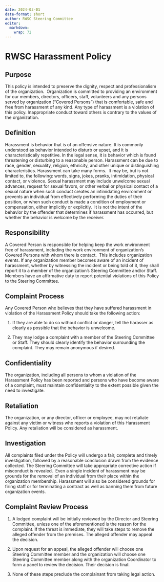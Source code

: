 ```yaml
---
date: 2024-03-01
date-format: short
author: RWSC Steering Committee
editor: 
  markdown: 
    wrap: 72
---
```


# RWSC Harassment Policy

## Purpose {#purpose .unnumbered}

This policy is intended to preserve the dignity, respect and
professionalism of the organization.  Organization is committed to
providing an environment for our members, directors, officers, staff,
volunteers and any persons served by organization (“Covered Persons”)
that is comfortable, safe and free from harassment of any kind. Any type
of harassment is a violation of this policy. Inappropriate conduct
toward others is contrary to the values of the organization.

## Definition {#definition .unnumbered}

Harassment is behavior that is of an offensive nature. It is commonly
understood as behavior intended to disturb or upset, and it is
characteristically repetitive. In the legal sense, it is behavior which
is found threatening or disturbing to a reasonable person. Harassment
can be due to race, gender, sexuality, religion, ethnicity, and other
unique or distinguishing characteristics. Harassment can take many
forms.  It may be, but is not limited to, the following: words, signs,
jokes, pranks, intimidation, physical contact, or violence. Sexual
harassment may include unwelcome sexual advances, request for sexual
favors, or other verbal or physical contact of a sexual nature when such
conduct creates an intimidating environment or prevents an individual
from effectively performing the duties of their position, or when such
conduct is made a condition of employment or compensation, either
implicitly or explicitly.  It is not the intent of the behavior by the
offender that determines if harassment has occurred, but whether the
behavior is welcome by the receiver.

## Responsibility {#responsibility .unnumbered}

A Covered Person is responsible for helping keep the work environment
free of harassment, including the work environment of organization’s
Covered Persons with whom there is contact.  This includes organization
events. If any organization member becomes aware of an incident of
harassment, whether by witnessing the incident or being told of it, they
shall report it to a member of the organization’s Steering Committee
and/or Staff. Members have an affirmative duty to report potential
violations of this Policy to the Steering Committee.

## Complaint Process {#complaint .unnumbered}

Any Covered Person who believes that they have suffered harassment in
violation of the Harassment Policy should take the following action:

1.  If they are able to do so without conflict or danger, tell the
    harasser as clearly as possible that the behavior is unwelcome.

2.  They may lodge a complaint with a member of the Steering Committee
    or Staff. They should clearly identify the behavior surrounding the
    complaint. They may remain anonymous if desired.

## Confidentiality {#confidentiality .unnumbered}

The organization, including all persons to whom a violation of the
Harassment Policy has been reported and persons who have become aware of
a complaint, must maintain confidentiality to the extent possible given
the need to investigate.

## Retaliation {#retaliation .unnumbered}

The organization, or any director, officer or employee, may not
retaliate against any victim or witness who reports a violation of this
Harassment Policy. Any retaliation will be considered as harassment.

## Investigation {#investigation .unnumbered}

All complaints filed under the Policy will undergo a fair, complete and
timely investigation, followed by a reasonable conclusion drawn from the
evidence collected. The Steering Committee will take appropriate
corrective action if misconduct is revealed.  Even a single incident of
harassment may be grounds for the removal of an individual from their
place within the organization membership. Harassment will also be
considered grounds for firing staff or for terminating a contract as
well as banning them from future organization events.

## Complaint Review Process {#review .unnumbered}

1.  A lodged complaint will be initially reviewed by the Director and
    Steering Committee, unless one of the aforementioned is the reason
    for the complaint. If the threat is immediate, they will take steps
    to remove the alleged offender from the premises. The alleged
    offender may appeal the decision.

2.  Upon request for an appeal, the alleged offender will choose one
    Steering Committee member and the organization will choose one
    Steering Committee member along with the organization Coordinator to
    form a panel to review the decision. Their decision is final.

3.  None of these steps preclude the complainant from taking legal
    action.
